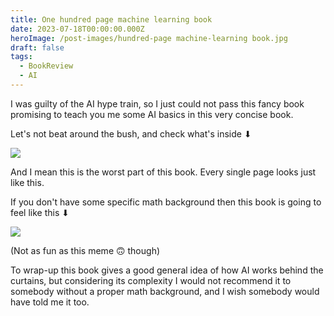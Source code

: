 ```yaml
---
title: One hundred page machine learning book
date: 2023-07-18T00:00:00.000Z
heroImage: /post-images/hundred-page machine-learning book.jpg
draft: false
tags:
  - BookReview
  - AI
---
```


I was guilty of the AI hype train, so I just could not pass this fancy book promising to teach you me some AI basics in this very concise book.

Let's not beat around the bush, and check what's inside ⬇

![](/post-images/hundred-page-machine-learning-book-inside.png)

And I mean this is the worst part of this book. Every single page looks just like this.

If you don't have some specific math background then this book is going to feel like this ⬇

![](/post-images/hundred-page-machine-learning-book-book-meme-dark.png)

(Not as fun as this meme 🙃 though)

To wrap-up this book gives a good general idea of how AI works behind the curtains, but considering its complexity I would not recommend it to somebody without a proper math background, and I wish somebody would have told me it too.
